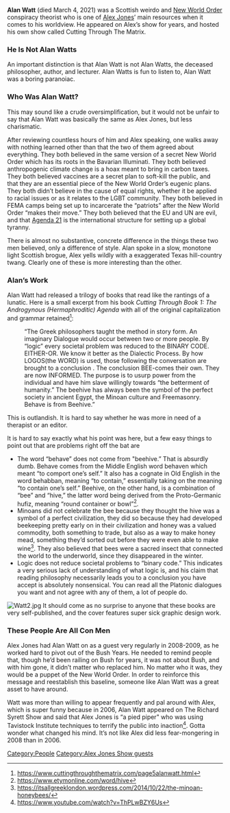 '''Alan Watt''' (died March 4, 2021) was a Scottish weirdo and [[New World Order]] conspiracy theorist who is one of [[Alex Jones]]’ main resources when it comes to his worldview. He appeared on Alex’s show for years, and hosted his own show called Cutting Through The Matrix.

=== '''He Is Not Alan Watts''' ===
An important distinction is that Alan Watt is not Alan Watts, the deceased philosopher, author, and lecturer. Alan Watts is fun to listen to, Alan Watt was a boring paranoiac.

=== '''Who Was Alan Watt?''' ===
This may sound like a crude oversimplification, but it would not be unfair to say that Alan Watt was basically the same as Alex Jones, but less charismatic.

After reviewing countless hours of him and Alex speaking, one walks away with nothing learned other than that the two of them agreed about everything. They both believed in the same version of a secret New World Order which has its roots in the Bavarian Illuminati. They both believed anthropogenic climate change is a hoax meant to bring in carbon taxes. They both believed vaccines are a secret plan to soft-kill the public, and that they are an essential piece of the New World Order’s eugenic plans. They both didn’t believe in the cause of equal rights, whether it be applied to racial issues or as it relates to the LGBT community. They both believed in FEMA camps being set up to incarcerate the “patriots” after the New World Order “makes their move.” They both believed that the EU and UN are evil, and that [[Agenda 21]] is the international structure for setting up a global tyranny.

There is almost no substantive, concrete difference in the things these two men believed, only a difference of style. Alan spoke in a slow, monotone light Scottish brogue, Alex yells wildly with a exaggerated Texas hill-country twang. Clearly one of these is more interesting than the other.

=== '''Alan’s Work''' ===
Alan Watt had released a trilogy of books that read like the rantings of a lunatic. Here is a small excerpt from his book ''Cutting Through Book 1: The Androgynous (Hermaphroditic) Agenda'' with all of the original capitalization and grammar retained<ref>https://www.cuttingthroughthematrix.com/page5alanwatt.html</ref>:

:“The Greek philosophers taught the method in story form. An imaginary Dialogue would occur between two or more people. By “logic” every societal problem was reduced to the BINARY CODE. EITHER-OR. We know it better as the Dialectic Process. By how LOGOS(the WORD) is used, those following the conversation are brought to a conclusion . The conclusion BEE-comes their own. They are now INFORMED. The purpose is to usurp power from the individual and have him slave willingly towards “the betterment of humanity.” The beehive has always been the symbol of the perfect society in ancient Egypt, the Minoan culture and Freemasonry. Behave is from Beehive.”

This is outlandish. It is hard to say whether he was more in need of a therapist or an editor.

It is hard to say exactly what his point was here, but a few easy things to point out that are problems right off the bat are

* The word “behave” does not come from "beehive.” That is absurdly dumb. Behave comes from the Middle English word behaven which meant “to comport one’s self.” It also has a cognate in Old English in the word behabban, meaning “to contain,” essentially taking on the meaning “to contain one’s self.” Beehive, on the other hand, is a combination of “bee” and “hive,” the latter word being derived from the Proto-Germanic hufiz, meaning “round container or bowl”<ref>https://www.etymonline.com/word/hive</ref>.
* Minoans did not celebrate the bee because they thought the hive was a symbol of a perfect civilization, they did so because they had developed beekeeping pretty early on in their civilization and honey was a valued commodity, both something to trade, but also as a way to make honey mead, something they’d sorted out before they were even able to make wine<ref>https://itsallgreeklondon.wordpress.com/2014/10/22/the-minoan-honeybees/</ref>. They also believed that bees were a sacred insect that connected the world to the underworld, since they disappeared in the winter.
* Logic does not reduce societal problems to “binary code.” This indicates a very serious lack of understanding of what logic is, and his claim that reading philosophy necessarily leads you to a conclusion you have accept is absolutely nonsensical. You can read all the Platonic dialogues you want and not agree with any of them, a lot of people do.

[[File:Watt2.jpg|thumb]]
It should come as no surprise to anyone that these books are very self-published, and the cover features super sick graphic design work.

=== '''These People Are All Con Men''' ===
Alex Jones had Alan Watt on as a guest very regularly in 2008-2009, as he worked hard to pivot out of the Bush Years. He needed to remind people that, though he’d been railing on Bush for years, it was not about Bush, and with him gone, it didn’t matter who replaced him. No matter who it was, they would be a puppet of the New World Order. In order to reinforce this message and reestablish this baseline, someone like Alan Watt was a great asset to have around.

Watt was more than willing to appear frequently and pal around with Alex, which is super funny because in 2006, Alan Watt appeared on The Richard Syrett Show and said that Alex Jones is “a pied piper" who was using Tavistock Institute techniques to terrify the public into inaction<ref>https://www.youtube.com/watch?v=ThPLwBZY6Us</ref>. Gotta wonder what changed his mind. It’s not like Alex did less fear-mongering in 2008 than in 2006.
[[Category:People]][[Category:Alex Jones Show guests]]